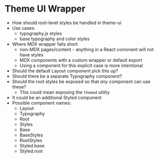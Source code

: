
# Theme UI Wrapper

- How should root-level styles be handled in theme-ui
- Use cases:
  - typography.js styles
  - base typography and color styles
- Where MDX wrapper falls short
  - non-MDX pages/content - anything in a React comonent will not have styles
  - MDX components with a custom wrapper or default export
  - Using a component for this explicit case is more intentional
- Should the default Layout component pick this up?
- Should there be a separate Typography component?
- Should the root styles be exposed so that *any* component can use these?
  - This could mean exposing the `themed` utility
- It could be an additional Styled component
- Possible component names:
  - Layout
  - Typography
  - Root
  - Styles
  - Base
  - BaseStyles
  - RootStyles
  - Styled.base
  - Styled.root
